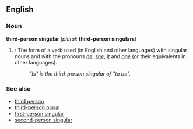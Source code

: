 ==English==
===Noun===
'''third-person singular''' (''plural:'' '''third-person singulars''')

#{{grammar}}: The form of a verb used (in English and other languages) with singular nouns and with the pronouns ''[[he]]'', ''[[she]]'', ''[[it]]'' and ''[[one]]'' (or their equivalents in other languages).
#:''"Is" is the third-person singular of "to be".''

===See also===
*[[third person]]
*[[third-person plural]]
*[[first-person singular]]
*[[second-person singular]]